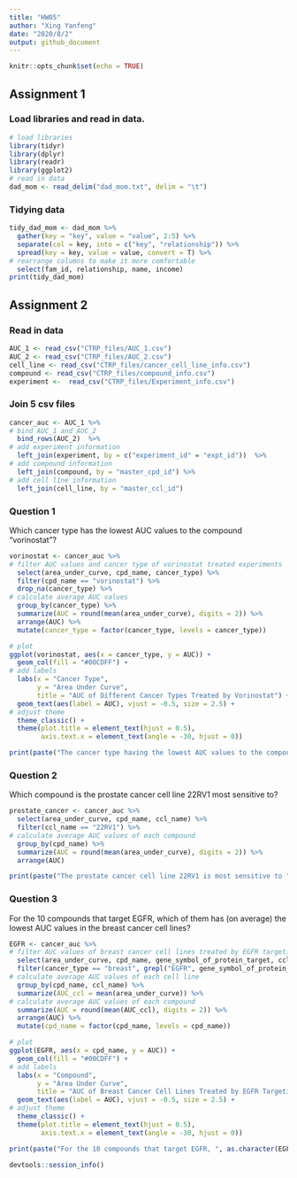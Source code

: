 ```yaml
---
title: "HW05"
author: "Xing Yanfeng"
date: "2020/8/2"
output: github_document
---
```


```r
knitr::opts_chunk$set(echo = TRUE)
```

## Assignment 1

### Load libraries and read in data.

```r
# load libraries
library(tidyr)
library(dplyr)
library(readr)
library(ggplot2)
# read in data
dad_mom <- read_delim("dad_mom.txt", delim = "\t")
```

### Tidying data

```r
tidy_dad_mom <- dad_mom %>% 
  gather(key = "key", value = "value", 2:5) %>% 
  separate(col = key, into = c("key", "relationship")) %>% 
  spread(key = key, value = value, convert = T) %>% 
# rearrange columns to make it more comfortable
  select(fam_id, relationship, name, income)
print(tidy_dad_mom)
```

## Assignment 2

### Read in data

```r
AUC_1 <- read_csv("CTRP_files/AUC_1.csv")
AUC_2 <- read_csv("CTRP_files/AUC_2.csv")
cell_line <- read_csv("CTRP_files/cancer_cell_line_info.csv")
compound <- read_csv("CTRP_files/compound_info.csv")
experiment <-  read_csv("CTRP_files/Experiment_info.csv")
```

### Join 5 csv files

```r
cancer_auc <- AUC_1 %>%
# bind AUC_1 and AUC_2
  bind_rows(AUC_2)  %>%
# add experiment information
  left_join(experiment, by = c("experiment_id" = "expt_id"))  %>%
# add compound information
  left_join(compound, by = "master_cpd_id") %>% 
# add cell line information
  left_join(cell_line, by = "master_ccl_id")
```

### Question 1

Which cancer type has the lowest AUC values to the compound "vorinostat"?

```r
vorinostat <- cancer_auc %>% 
# filter AUC values and cancer type of vorinostat treated experiments
  select(area_under_curve, cpd_name, cancer_type) %>% 
  filter(cpd_name == "vorinostat") %>% 
  drop_na(cancer_type) %>% 
# calculate average AUC values
  group_by(cancer_type) %>% 
  summarize(AUC = round(mean(area_under_curve), digits = 2)) %>% 
  arrange(AUC) %>% 
  mutate(cancer_type = factor(cancer_type, levels = cancer_type))
```

```r
# plot
ggplot(vorinostat, aes(x = cancer_type, y = AUC)) +
  geom_col(fill = "#00CDFF") +
# add labels
  labs(x = "Cancer Type", 
       y = "Area Under Curve", 
       title = "AUC of Different Cancer Types Treated by Vorinostat") +
  geom_text(aes(label = AUC), vjust = -0.5, size = 2.5) +
# adjust theme
  theme_classic() +
  theme(plot.title = element_text(hjust = 0.5),
        axis.text.x = element_text(angle = -30, hjust = 0)) 
```

```r
print(paste("The cancer type having the lowest AUC values to the compound vorinostat is ", gsub(as.character(vorinostat$cancer_type)[1], pattern = "_", replacement = " "), ".", sep = ""))
```

### Question 2

Which compound is the prostate cancer cell line 22RV1 most sensitive to?

```r
prostate_cancer <- cancer_auc %>% 
  select(area_under_curve, cpd_name, ccl_name) %>% 
  filter(ccl_name == "22RV1") %>% 
# calculate average AUC values of each compound
  group_by(cpd_name) %>% 
  summarize(AUC = round(mean(area_under_curve), digits = 2)) %>% 
  arrange(AUC) 
```

```r
print(paste("The prostate cancer cell line 22RV1 is most sensitive to ", prostate_cancer[1, 1], ".", sep = ""))
```


### Question 3

For the 10 compounds that target EGFR, which of them has (on average) the lowest AUC values in the breast cancer cell lines?

```r
EGFR <- cancer_auc %>% 
# filter AUC values of breast cancer cell lines treated by EGFR targeting compounds
  select(area_under_curve, cpd_name, gene_symbol_of_protein_target, ccl_name, cancer_type) %>% 
  filter(cancer_type == "breast", grepl("EGFR", gene_symbol_of_protein_target)) %>% 
# calculate average AUC values of each cell line
  group_by(cpd_name, ccl_name) %>% 
  summarize(AUC_ccl = mean(area_under_curve)) %>% 
# calculate average AUC values of each compound
  summarize(AUC = round(mean(AUC_ccl), digits = 2)) %>% 
  arrange(AUC) %>% 
  mutate(cpd_name = factor(cpd_name, levels = cpd_name))
```

```r
# plot
ggplot(EGFR, aes(x = cpd_name, y = AUC)) +
  geom_col(fill = "#00CDFF") +
# add labels
  labs(x = "Compound", 
       y = "Area Under Curve", 
       title = "AUC of Breast Cancer Cell Lines Treated by EGFR Targeting Compounds") +
  geom_text(aes(label = AUC), vjust = -0.5, size = 2.5) +
# adjust theme
  theme_classic() +
  theme(plot.title = element_text(hjust = 0.5),
        axis.text.x = element_text(angle = -30, hjust = 0))
```

```r
print(paste("For the 10 compounds that target EGFR, ", as.character(EGFR$cpd_name)[1], " has the lowest AUC values in the breast cancer cell lines.", sep = ""))
```

```r
devtools::session_info()
```

